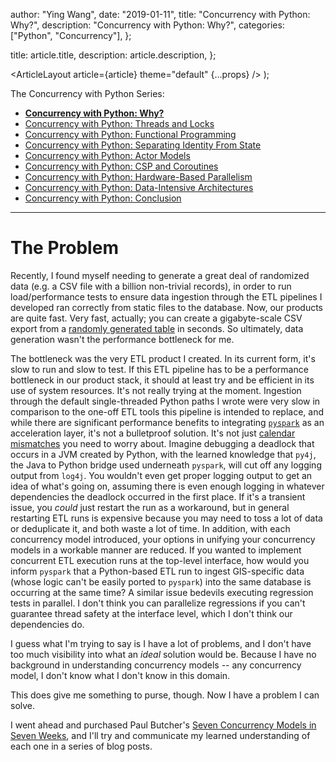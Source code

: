
  author: "Ying Wang",
  date: "2019-01-11",
  title: "Concurrency with Python: Why?",
  description: "Concurrency with Python: Why?",
  categories: ["Python", "Concurrency"],
};

  title: article.title,
  description: article.description,
};

  <ArticleLayout article={article} theme="default" {...props} />
);

The Concurrency with Python Series:

- [**Concurrency with Python:
  Why?**](/posts/2019/01/11/concurrency_with_python_why/)
- [Concurrency with Python: Threads and
  Locks](/posts/2019/01/12/concurrency_with_python_threads_and_locks/)
- [Concurrency with Python: Functional
  Programming](/posts/2019/01/19/concurrency_with_python_functional_programming/)
- [Concurrency with Python: Separating Identity From
  State](/posts/2019/01/26/concurrency_with_python_identity_and_state/)
- [Concurrency with Python: Actor
  Models](/posts/2019/02/02/concurrency_with_python_actor_models/)
- [Concurrency with Python: CSP and
  Coroutines](/posts/2019/02/09/concurrency_with_python_csp_and_coroutines/)
- [Concurrency with Python: Hardware-Based
  Parallelism](/posts/2019/02/16/concurrency_with_python_hardware_based_parallelism/)
- [Concurrency with Python: Data-Intensive
  Architectures](/posts/2019/02/23/concurrency_with_python_data_intensive_architectures/)
- [Concurrency with Python:
  Conclusion](/posts/2019/02/24/concurrency_with_python_conclusion/)

---

# The Problem

Recently, I found myself needing to generate a great deal of randomized data
(e.g. a CSV file with a billion non-trivial records), in order to run
load/performance tests to ensure data ingestion through the ETL pipelines I
developed ran correctly from static files to the database. Now, our products are
quite fast. Very fast, actually; you can create a gigabyte-scale CSV export from
a [randomly generated
table](https://www.kinetica.com/docs/feature_overview/insert_records_random_feature_overview.html)
in seconds. So ultimately, data generation wasn't the performance bottleneck for
me.

The bottleneck was the very ETL product I created. In its current form, it's
slow to run and slow to test. If this ETL pipeline has to be a performance
bottleneck in our product stack, it should at least try and be efficient in its
use of system resources. It's not really trying at the moment. Ingestion through
the default single-threaded Python paths I wrote were very slow in comparison to
the one-off ETL tools this pipeline is intended to replace, and while there are
significant performance benefits to integrating
[`pyspark`](http://spark.apache.org/docs/2.2.0/api/python/pyspark.html) as an
acceleration layer, it's not a bulletproof solution. It's not just [calendar
mismatches](/posts/2018/10/31/calendar_mismatches/) you need to worry about.
Imagine debugging a deadlock that occurs in a JVM created by Python, with the
learned knowledge that `py4j`, the Java to Python bridge used underneath
`pyspark`, will cut off any logging output from `log4j`. You wouldn't even get
proper logging output to get an idea of what's going on, assuming there is even
enough logging in whatever dependencies the deadlock occurred in the first
place. If it's a transient issue, you _could_ just restart the run as a
workaround, but in general restarting ETL runs is expensive because you may need
to toss a lot of data or deduplicate it, and both waste a lot of time. In
addition, with each concurrency model introduced, your options in unifying your
concurrency models in a workable manner are reduced. If you wanted to implement
concurrent ETL execution runs at the top-level interface, how would you inform
`pyspark` that a Python-based ETL run to ingest GIS-specific data (whose logic
can't be easily ported to `pyspark`) into the same database is occurring at the
same time? A similar issue bedevils executing regression tests in parallel. I
don't think you can parallelize regressions if you can't guarantee thread safety
at the interface level, which I don't think our dependencies do.

I guess what I'm trying to say is I have a lot of problems, and I don't have too
much visibility into what an _ideal_ solution would be. Because I have no
background in understanding concurrency models -- any concurrency model, I don't
know what I don't know in this domain.

This does give me something to purse, though. Now I have a problem I can solve.

I went ahead and purchased Paul Butcher's [Seven Concurrency Models in Seven
Weeks](https://pragprog.com/book/pb7con/seven-concurrency-models-in-seven-weeks),
and I'll try and communicate my learned understanding of each one in a series of
blog posts.
